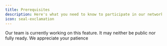 ```yaml
---
title: Prerequisites
description: Here's what you need to know to participate in our network
icon: seal-exclamation
---
```


<Warning>
  Our team is currently working on this feature. It may neither be public nor
  fully ready. We appreciate your patience
</Warning>
